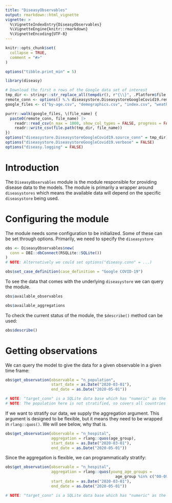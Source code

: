 ```yaml
---
title: "DiseasyObservables"
output: rmarkdown::html_vignette
vignette: >
  %\VignetteIndexEntry{DiseasyObservables}
  %\VignetteEngine{knitr::rmarkdown}
  %\VignetteEncoding{UTF-8}
---
```


```r
knitr::opts_chunk$set(
  collapse = TRUE,
  comment = "#>"
)

options("tibble.print_min" = 5)
```

```r
library(diseasy)
```

```r
# Download the first n rows of the Google data set of interest
tmp_dir <- stringr::str_replace_all(tempdir(), r"{\\}", .Platform$file.sep)
remote_conn <- options() %.% diseasystore.DiseasystoreGoogleCovid19.remote_conn
google_files <- c("by-age.csv", "demographics.csv", "index.csv", "weather.csv")

purrr::walk(google_files, \(file_name) {
  paste0(remote_conn, file_name) |>
    readr::read_csv(n_max = 1000, show_col_types = FALSE, progress = FALSE) |>
    readr::write_csv(file.path(tmp_dir, file_name))
})
options("diseasystore.DiseasystoreGoogleCovid19.source_conn" = tmp_dir)
options("diseasystore.DiseasystoreGoogleCovid19.verbose" = FALSE)
options("diseasy.logging" = FALSE)
```

# Introduction
The `DiseasyObservables` module is the module responsible for providing disease data to the models.
The module is primarily a wrapper around `diseasystores` which means the available data will depend on the specific
`diseasystore` being used.

# Configuring the module
The module needs some configuration to be initialized. Some of these can be set through options.
Primarily, we need to specify the `diseasystore`
```r
obs <- DiseasyObservables$new(
  conn = DBI::dbConnect(RSQLite::SQLite())
)
# NOTE: Alternatively we could set options("diseasy.conn" = ...)

obs$set_case_definition(case_definition = "Google COVID-19")
```

To see the data that comes with the underlying `diseasystore` we can query the module.
```r
obs$available_observables
```

```r
obs$available_aggregations
```

To check the current status of the module, the `$describe()` method can be used:
```r
obs$describe()
```

# Getting observations
We can query the model to give the data for a given observable in a given time frame:
```r
obs$get_observation(observable = "n_population",
                    start_date = as.Date("2020-03-01"),
                    end_date = as.Date("2020-05-01"))

# NOTE: "target_conn" is a SQLite data base which has "numeric" as the "date" type.
# NOTE: The population here is not stratified, so covers all countries in the Google data
```

If we want to stratify our data, we supply the aggregation argument.
This argument is designed to be flexible, but it means they need to be wrapped in `rlang::quos()`.
We will see below, why that is.
```r
obs$get_observation(observable = "n_hospital",
                    aggregation = rlang::quos(age_group),
                    start_date = as.Date("2020-03-01"),
                    end_date = as.Date("2020-05-01"))
```

Since the aggregation is flexible, we can programmatically stratify:
```r
obs$get_observation(observable = "n_hospital",
                    aggregation = rlang::quos(young_age_groups =
                                                age_group %in% c("00-09", "10-19")),
                    start_date = as.Date("2020-03-01"),
                    end_date = as.Date("2020-05-01"))

# NOTE: "target_conn" is a SQLite data base which has "numeric" as the "boolean" type.
```

